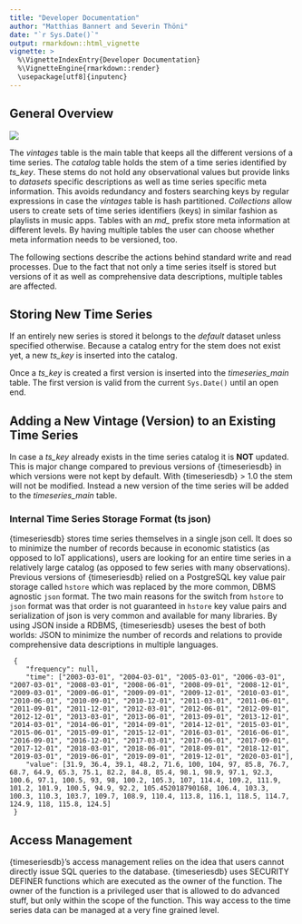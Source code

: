 ```yaml
---
title: "Developer Documentation"
author: "Matthias Bannert and Severin Thöni"
date: "`r Sys.Date()`"
output: rmarkdown::html_vignette
vignette: >
  %\VignetteIndexEntry{Developer Documentation}
  %\VignetteEngine{rmarkdown::render}
  \usepackage[utf8]{inputenc}
---
```


## General Overview


![](timeseriesdb_1_0.png)

The *vintages* table is the main table that keeps all the different versions of a time series. The *catalog* table holds the stem of a time series identified by *ts_key*. These stems do not hold any observational values but provide links to *datasets* specific descriptions as well as time series specific meta information. This avoids redundancy and fosters searching keys by regular expressions in case the *vintages* table is hash partitioned. *Collections* allow users to create sets of time series identifiers (keys) in similar fashion as playlists in music apps. Tables with an *md_* prefix store meta information at different levels. By having multiple tables the user can choose whether meta information needs to be versioned, too. 

The following sections describe the actions behind standard write and read processes. Due to the fact that not only a time series itself is stored but versions of it as well as comprehensive data descriptions, multiple tables are affected. 


## Storing New Time Series

If an entirely new series is stored it belongs to the *default* dataset unless specified otherwise. Because a catalog entry for the stem does not exist yet, a new *ts_key* is inserted into the catalog. 

Once a *ts_key* is created a first version is inserted into the *timeseries_main* table. The first version is valid from the current ```Sys.Date()``` until an open end. 

## Adding a New Vintage (Version) to an Existing Time Series

In case a *ts_key* already exists in the time series catalog it is **NOT** updated. This is major change compared to previous versions of {timeseriesdb} in which versions were not kept by default. With {timeseriesdb} > 1.0 the stem will not be modified. Instead a new version of the time series will be added to the *timeseries_main* table. 

### Internal Time Series Storage Format (ts json)

{timeseriesdb} stores time series themselves in a single json cell. It does so 
to minimize the number of records because in economic statistics (as opposed to IoT applications), 
users are looking for an entire time series in a relatively large catalog (as opposed to few series with many observations). 
Previous versions of {timeseriesdb} relied on a PostgreSQL key value pair storage called `hstore` which was replaced by
the more common, DBMS agnostic `json` format. The two main reasons for the switch from `hstore` to `json` format was that order is not
guaranteed in `hstore` key value pairs and serialization of json is very common and available for many libraries. 
By using JSON inside a RDBMS, {timeseriesdb} useses the best of both worlds: JSON to minimize the number of records and 
relations to provide comprehensive data descriptions in multiple languages. 


```
 {
 	"frequency": null,
 	"time": ["2003-03-01", "2004-03-01", "2005-03-01", "2006-03-01", "2007-03-01", "2008-03-01", "2008-06-01", "2008-09-01", "2008-12-01", "2009-03-01", "2009-06-01", "2009-09-01", "2009-12-01", "2010-03-01", "2010-06-01", "2010-09-01", "2010-12-01", "2011-03-01", "2011-06-01", "2011-09-01", "2011-12-01", "2012-03-01", "2012-06-01", "2012-09-01", "2012-12-01", "2013-03-01", "2013-06-01", "2013-09-01", "2013-12-01", "2014-03-01", "2014-06-01", "2014-09-01", "2014-12-01", "2015-03-01", "2015-06-01", "2015-09-01", "2015-12-01", "2016-03-01", "2016-06-01", "2016-09-01", "2016-12-01", "2017-03-01", "2017-06-01", "2017-09-01", "2017-12-01", "2018-03-01", "2018-06-01", "2018-09-01", "2018-12-01", "2019-03-01", "2019-06-01", "2019-09-01", "2019-12-01", "2020-03-01"],
 	"value": [31.9, 36.4, 39.1, 48.2, 71.6, 100, 104, 97, 85.8, 76.7, 68.7, 64.9, 65.3, 75.1, 82.2, 84.8, 85.4, 98.1, 98.9, 97.1, 92.3, 100.6, 97.1, 100.5, 93, 98, 100.2, 105.3, 107, 114.4, 109.2, 111.9, 101.2, 101.9, 100.5, 94.9, 92.2, 105.452018790168, 106.4, 103.3, 100.3, 110.3, 103.7, 109.7, 108.9, 110.4, 113.8, 116.1, 118.5, 114.7, 124.9, 118, 115.8, 124.5]
 }
```

## Access Management

{timeseriesdb}'s access management relies on the idea that users cannot 
directly issue SQL queries to the database. {timeseriesdb} uses SECURITY DEFINER
functions which are executed as the owner of the function. The owner of the function
is a privileged user that is allowed to do advanced stuff, but only within the scope
of the function. This way access to the time series data can be managed at a very
fine grained level. 














